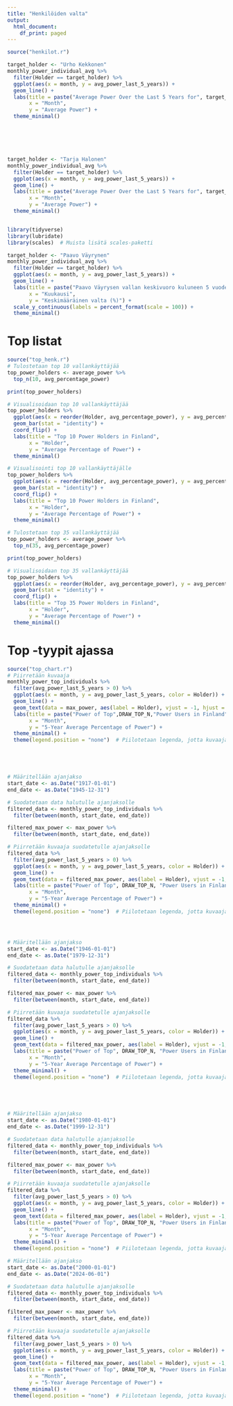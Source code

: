 ```yaml
---
title: "Henkilöiden valta"
output:
  html_document:
    df_print: paged
---
```


```r
source("henkilot.r")

target_holder <- "Urho Kekkonen"
monthly_power_individual_avg %>%
  filter(Holder == target_holder) %>%
  ggplot(aes(x = month, y = avg_power_last_5_years)) +
  geom_line() +
  labs(title = paste("Average Power Over the Last 5 Years for", target_holder),
       x = "Month",
       y = "Average Power") +
  theme_minimal()






target_holder <- "Tarja Halonen"
monthly_power_individual_avg %>%
  filter(Holder == target_holder) %>%
  ggplot(aes(x = month, y = avg_power_last_5_years)) +
  geom_line() +
  labs(title = paste("Average Power Over the Last 5 Years for", target_holder),
       x = "Month",
       y = "Average Power") +
  theme_minimal()


library(tidyverse)
library(lubridate)
library(scales)  # Muista lisätä scales-paketti

target_holder <- "Paavo Väyrynen"
monthly_power_individual_avg %>%
  filter(Holder == target_holder) %>%
  ggplot(aes(x = month, y = avg_power_last_5_years)) +
  geom_line() +
  labs(title = paste("Paavo Väyrysen vallan keskivuoro kuluneen 5 vuoden aikana"),
       x = "Kuukausi",
       y = "Keskimääräinen valta (%)") +
  scale_y_continuous(labels = percent_format(scale = 100)) +
  theme_minimal()

```

# Top listat
```r

source("top_henk.r")
# Tulostetaan top 10 vallankäyttäjää
top_power_holders <- average_power %>%
  top_n(10, avg_percentage_power)

print(top_power_holders)

# Visualisoidaan top 10 vallankäyttäjää
top_power_holders %>%
  ggplot(aes(x = reorder(Holder, avg_percentage_power), y = avg_percentage_power)) +
  geom_bar(stat = "identity") +
  coord_flip() +
  labs(title = "Top 10 Power Holders in Finland",
       x = "Holder",
       y = "Average Percentage of Power") +
  theme_minimal()

# Visualisointi top 10 vallankäyttäjälle
top_power_holders %>%
  ggplot(aes(x = reorder(Holder, avg_percentage_power), y = avg_percentage_power)) +
  geom_bar(stat = "identity") +
  coord_flip() +
  labs(title = "Top 10 Power Holders in Finland",
       x = "Holder",
       y = "Average Percentage of Power") +
  theme_minimal()

# Tulostetaan top 35 vallankäyttäjää
top_power_holders <- average_power %>%
  top_n(35, avg_percentage_power)

print(top_power_holders)

# Visualisoidaan top 35 vallankäyttäjää
top_power_holders %>%
  ggplot(aes(x = reorder(Holder, avg_percentage_power), y = avg_percentage_power)) +
  geom_bar(stat = "identity") +
  coord_flip() +
  labs(title = "Top 35 Power Holders in Finland",
       x = "Holder",
       y = "Average Percentage of Power") +
  theme_minimal()

```

# Top -tyypit ajassa

```r

source("top_chart.r")
# Piirretään kuvaaja
monthly_power_top_individuals %>%
  filter(avg_power_last_5_years > 0) %>%
  ggplot(aes(x = month, y = avg_power_last_5_years, color = Holder)) +
  geom_line() +
  geom_text(data = max_power, aes(label = Holder), vjust = -1, hjust = 1, size = 2.5) +
  labs(title = paste("Power of Top",DRAW_TOP_N,"Power Users in Finland"),
       x = "Month",
       y = "5-Year Average Percentage of Power") +
  theme_minimal() +
  theme(legend.position = "none")  # Piilotetaan legenda, jotta kuvaaja olisi selkeämpi





# Määritellään ajanjakso
start_date <- as.Date("1917-01-01")
end_date <- as.Date("1945-12-31")

# Suodatetaan data halutulle ajanjaksolle
filtered_data <- monthly_power_top_individuals %>%
  filter(between(month, start_date, end_date))

filtered_max_power <- max_power %>%
  filter(between(month, start_date, end_date))

# Piirretään kuvaaja suodatetulle ajanjaksolle
filtered_data %>%
  filter(avg_power_last_5_years > 0) %>%
  ggplot(aes(x = month, y = avg_power_last_5_years, color = Holder)) +
  geom_line() +
  geom_text(data = filtered_max_power, aes(label = Holder), vjust = -1, hjust = 1, size = 2.5) +
  labs(title = paste("Power of Top", DRAW_TOP_N, "Power Users in Finland (1917-1945)"),
       x = "Month",
       y = "5-Year Average Percentage of Power") +
  theme_minimal() +
  theme(legend.position = "none")  # Piilotetaan legenda, jotta kuvaaja olisi selkeämpi




# Määritellään ajanjakso
start_date <- as.Date("1946-01-01")
end_date <- as.Date("1979-12-31")

# Suodatetaan data halutulle ajanjaksolle
filtered_data <- monthly_power_top_individuals %>%
  filter(between(month, start_date, end_date))

filtered_max_power <- max_power %>%
  filter(between(month, start_date, end_date))

# Piirretään kuvaaja suodatetulle ajanjaksolle
filtered_data %>%
  filter(avg_power_last_5_years > 0) %>%
  ggplot(aes(x = month, y = avg_power_last_5_years, color = Holder)) +
  geom_line() +
  geom_text(data = filtered_max_power, aes(label = Holder), vjust = -1, hjust = 1, size = 2.5) +
  labs(title = paste("Power of Top", DRAW_TOP_N, "Power Users in Finland (1946-1979)"),
       x = "Month",
       y = "5-Year Average Percentage of Power") +
  theme_minimal() +
  theme(legend.position = "none")  # Piilotetaan legenda, jotta kuvaaja olisi selkeämpi





# Määritellään ajanjakso
start_date <- as.Date("1980-01-01")
end_date <- as.Date("1999-12-31")

# Suodatetaan data halutulle ajanjaksolle
filtered_data <- monthly_power_top_individuals %>%
  filter(between(month, start_date, end_date))

filtered_max_power <- max_power %>%
  filter(between(month, start_date, end_date))

# Piirretään kuvaaja suodatetulle ajanjaksolle
filtered_data %>%
  filter(avg_power_last_5_years > 0) %>%
  ggplot(aes(x = month, y = avg_power_last_5_years, color = Holder)) +
  geom_line() +
  geom_text(data = filtered_max_power, aes(label = Holder), vjust = -1, hjust = 1, size = 2.5) +
  labs(title = paste("Power of Top", DRAW_TOP_N, "Power Users in Finland (1980-1999)"),
       x = "Month",
       y = "5-Year Average Percentage of Power") +
  theme_minimal() +
  theme(legend.position = "none")  # Piilotetaan legenda, jotta kuvaaja olisi selkeämpi

# Määritellään ajanjakso
start_date <- as.Date("2000-01-01")
end_date <- as.Date("2024-06-01")

# Suodatetaan data halutulle ajanjaksolle
filtered_data <- monthly_power_top_individuals %>%
  filter(between(month, start_date, end_date))

filtered_max_power <- max_power %>%
  filter(between(month, start_date, end_date))

# Piirretään kuvaaja suodatetulle ajanjaksolle
filtered_data %>%
  filter(avg_power_last_5_years > 0) %>%
  ggplot(aes(x = month, y = avg_power_last_5_years, color = Holder)) +
  geom_line() +
  geom_text(data = filtered_max_power, aes(label = Holder), vjust = -1, hjust = 1, size = 2.5) +
  labs(title = paste("Power of Top", DRAW_TOP_N, "Power Users in Finland (2000-2024)"),
       x = "Month",
       y = "5-Year Average Percentage of Power") +
  theme_minimal() +
  theme(legend.position = "none")  # Piilotetaan legenda, jotta kuvaaja olisi selkeämpi

```